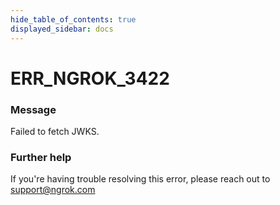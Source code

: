 ```yaml
---
hide_table_of_contents: true
displayed_sidebar: docs
---
```



# ERR_NGROK_3422

### Message

Failed to fetch JWKS.

### Further help

If you're having trouble resolving this error, please reach out to [support@ngrok.com](mailto:support@ngrok.com?subject=Help%20with%20ERR_NGROK_3422)

<ErrorDetails error="err_ngrok_3422" />
